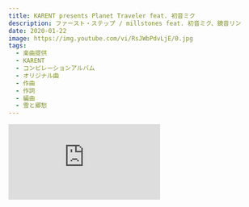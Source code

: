 ```yaml
---
title: KARENT presents Planet Traveler feat. 初音ミク
description: ファースト・ステップ / millstones feat. 初音ミク、鏡音リン
date: 2020-01-22
image: https://img.youtube.com/vi/RsJWbPdvLjE/0.jpg
tags:
  - 楽曲提供
  - KARENT
  - コンピレーションアルバム
  - オリジナル曲
  - 作曲
  - 作詞
  - 編曲
  - 雪と郷愁
---
```


<iframe
  width={560}
  height={315}
  src="https://www.youtube.com/embed/RsJWbPdvLjE"
  title="YouTube video player"
  frameBorder={0}
  allow="accelerometer; autoplay; clipboard-write; encrypted-media; gyroscope; picture-in-picture"
  allowFullScreen=""
/>
